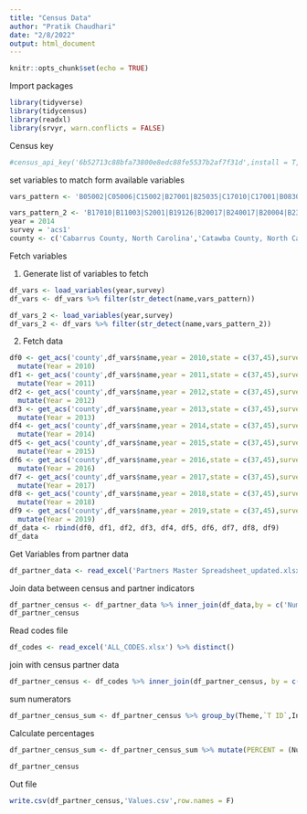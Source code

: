 ```yaml
---
title: "Census Data"
author: "Pratik Chaudhari"
date: "2/8/2022"
output: html_document
---
```


```r
knitr::opts_chunk$set(echo = TRUE)
```

Import packages

```r
library(tidyverse)
library(tidycensus)
library(readxl)
library(srvyr, warn.conflicts = FALSE)
```

Census key

```r
#census_api_key('6b52713c88bfa73800e8edc88fe5537b2af7f31d',install = T, overwrite = T)
```

set variables to match form available variables

```r
vars_pattern <- 'B05002|C05006|C15002|B27001|B25035|C17010|C17001|B08301|C22001|B17010|C27001|B18101|B18107|B18103|B18106|B18102|B23008|B19001|B18120'

vars_pattern_2 <- 'B17010|B11003|S2001|B19126|B20017|B240017|B20004|B23020|B24080|C24010|B23007|C24080|B23003|C23001|B17006|B09010|B17018|C17010|B22002|C17001|B17003|B23001|B23002|C15002|B15002|B14004|C08012|C08014|B17001|C11016|B11001|C11011|C23011|B23011|B23022|B25003|B25070|C19001|B19013|B22003|B22005|C15002|B18106|C27001'
year = 2014
survey = 'acs1'
county <- c('Cabarrus County, North Carolina','Catawba County, North Carolina','Cleveland County, North Carolina','Gaston County, North Carolina','Iredell County, North Carolina','Lancaster County, South Carolina','Lincoln County, North Carolina','Mecklenburg County, North Carolina','Rowan County, North Carolina','Union County, North Carolina','York County, South Carolina')
```

Fetch variables

1.  Generate list of variables to fetch

```r
df_vars <- load_variables(year,survey)
df_vars <- df_vars %>% filter(str_detect(name,vars_pattern))

df_vars_2 <- load_variables(year,survey)
df_vars_2 <- df_vars %>% filter(str_detect(name,vars_pattern_2))
```

2.  Fetch data

```r
df0 <- get_acs('county',df_vars$name,year = 2010,state = c(37,45),survey=survey,show_call = F) %>%
  mutate(Year = 2010)
df1 <- get_acs('county',df_vars$name,year = 2011,state = c(37,45),survey=survey,show_call = F) %>%
  mutate(Year = 2011)
df2 <- get_acs('county',df_vars$name,year = 2012,state = c(37,45),survey=survey,show_call = F) %>%
  mutate(Year = 2012)
df3 <- get_acs('county',df_vars$name,year = 2013,state = c(37,45),survey=survey,show_call = F) %>%
  mutate(Year = 2013)
df4 <- get_acs('county',df_vars$name,year = 2014,state = c(37,45),survey=survey,show_call = F) %>%
  mutate(Year = 2014)
df5 <- get_acs('county',df_vars$name,year = 2015,state = c(37,45),survey=survey,show_call = F) %>%
  mutate(Year = 2015)
df6 <- get_acs('county',df_vars$name,year = 2016,state = c(37,45),survey=survey,show_call = F) %>%
  mutate(Year = 2016)
df7 <- get_acs('county',df_vars$name,year = 2017,state = c(37,45),survey=survey,show_call = F) %>%
  mutate(Year = 2017)
df8 <- get_acs('county',df_vars$name,year = 2018,state = c(37,45),survey=survey,show_call = F) %>%
  mutate(Year = 2018)
df9 <- get_acs('county',df_vars$name,year = 2019,state = c(37,45),survey=survey,show_call = F) %>%
  mutate(Year = 2019)
df_data <- rbind(df0, df1, df2, df3, df4, df5, df6, df7, df8, df9)
df_data
```

Get Variables from partner data

```r
df_partner_data <- read_excel('Partners Master Spreadsheet_updated.xlsx','ACS Vars Calculated',trim_ws = T)
```

Join data between census and partner indicators

```r
df_partner_census <- df_partner_data %>% inner_join(df_data,by = c('Numerator' = 'variable')) %>% select(Year, `M ID`,`Data Format`,Numerator,Denominator,County = NAME,`Component Definition`, Numerator_value = estimate) %>% left_join(df_data,by = c('Denominator' = 'variable','County' = 'NAME', 'Year'))%>% select(Year, `M ID`,`Data Format`, Numerator,Denominator,County, Numerator_value,Denominator_value = estimate,`Component Definition`)
df_partner_census
```

Read codes file

```r
df_codes <- read_excel('ALL_CODES.xlsx') %>% distinct()
```

join with census partner data

```r
df_partner_census <- df_codes %>% inner_join(df_partner_census, by = c('M ID'))
```

sum numerators

```r
df_partner_census_sum <- df_partner_census %>% group_by(Theme,`T ID`,Indicator,`I ID`,Measure,`M ID`,`Data Format`,Denominator,County,Denominator_value,`Component Definition`) %>% summarise(Numerator_value  = sum(Numerator_value))
```

Calculate percentages

```r
df_partner_census_sum <- df_partner_census_sum %>% mutate(PERCENT = (Numerator_value*100)/Denominator_value)
```

```r
df_partner_census
```

Out file

```r
write.csv(df_partner_census,'Values.csv',row.names = F)
```
